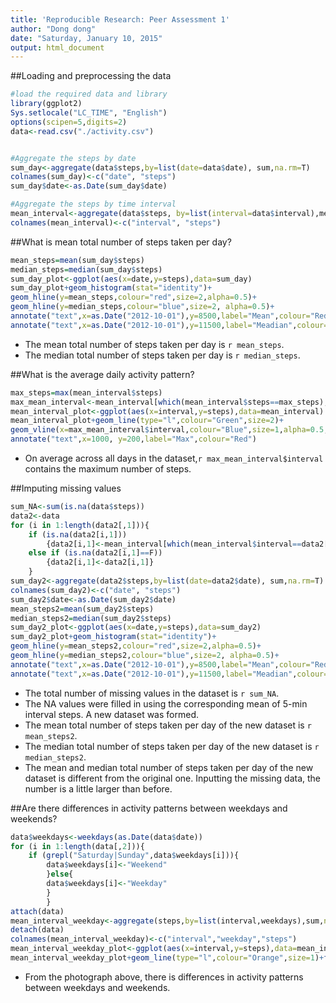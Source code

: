 ```yaml
---
title: 'Reproducible Research: Peer Assessment 1'
author: "Dong dong"
date: "Saturday, January 10, 2015"
output: html_document
---
```


##Loading and preprocessing the data
```r
#load the required data and library
library(ggplot2)
Sys.setlocale("LC_TIME", "English")
options(scipen=5,digits=2)
data<-read.csv("./activity.csv")


#Aggregate the steps by date
sum_day<-aggregate(data$steps,by=list(date=data$date), sum,na.rm=T)
colnames(sum_day)<-c("date", "steps")
sum_day$date<-as.Date(sum_day$date)

#Aggregate the steps by time interval
mean_interval<-aggregate(data$steps, by=list(interval=data$interval),mean,na.rm=T)
colnames(mean_interval)<-c("interval", "steps")

```

##What is mean total number of steps taken per day?
```r
mean_steps=mean(sum_day$steps)
median_steps=median(sum_day$steps)
sum_day_plot<-ggplot(aes(x=date,y=steps),data=sum_day)
sum_day_plot+geom_histogram(stat="identity")+
geom_hline(y=mean_steps,colour="red",size=2,alpha=0.5)+
geom_hline(y=median_steps,colour="blue",size=2, alpha=0.5)+
annotate("text",x=as.Date("2012-10-01"),y=8500,label="Mean",colour="Red")+
annotate("text",x=as.Date("2012-10-01"),y=11500,label="Meadian",colour="Blue")
```

- The mean total number of steps taken per day is `r mean_steps`.  
- The median total number of steps taken per day is `r median_steps`.  

##What is the average daily activity pattern?
```r
max_steps=max(mean_interval$steps)
max_mean_interval<-mean_interval[which(mean_interval$steps==max_steps),]
mean_interval_plot<-ggplot(aes(x=interval,y=steps),data=mean_interval)
mean_interval_plot+geom_line(type="l",colour="Green",size=2)+
geom_vline(x=max_mean_interval$interval,colour="Blue",size=1,alpha=0.5,linetype=3)+
annotate("text",x=1000, y=200,label="Max",colour="Red")
```

- On average across all days in the dataset,`r max_mean_interval$interval` contains the maximum number of steps.  

##Imputing missing values
```r
sum_NA<-sum(is.na(data$steps))
data2<-data
for (i in 1:length(data2[,1])){
    if (is.na(data2[i,1]))
        {data2[i,1]<-mean_interval[which(mean_interval$interval==data2[i,3]),2]}
    else if (is.na(data2[i,1]==F))
        {data2[i,1]<-data2[i,1]}
    }
sum_day2<-aggregate(data2$steps,by=list(date=data2$date), sum,na.rm=T)
colnames(sum_day2)<-c("date", "steps")
sum_day2$date<-as.Date(sum_day2$date)
mean_steps2=mean(sum_day2$steps)
median_steps2=median(sum_day2$steps)
sum_day2_plot<-ggplot(aes(x=date,y=steps),data=sum_day2)
sum_day2_plot+geom_histogram(stat="identity")+
geom_hline(y=mean_steps2,colour="red",size=2,alpha=0.5)+
geom_hline(y=median_steps2,colour="blue",size=2, alpha=0.5)+
annotate("text",x=as.Date("2012-10-01"),y=8500,label="Mean",colour="Red")+
annotate("text",x=as.Date("2012-10-01"),y=11500,label="Meadian",colour="Blue")
```

- The total number of missing values in the dataset is `r sum_NA`.  
- The NA values were filled in using the corresponding mean of 5-min interval steps. A new dataset was formed. 
- The mean total number of steps taken per day of the new dataset is `r mean_steps2`.    
- The median total number of steps taken per day of the new dataset is `r median_steps2`.   
- The mean and median total number of steps taken per day of the new dataset is different from the original one. Inputting the missing data, the number is a little larger than before.

##Are there differences in activity patterns between weekdays and weekends?
```r
data$weekdays<-weekdays(as.Date(data$date))
for (i in 1:length(data[,2])){
    if (grepl("Saturday|Sunday",data$weekdays[i])){
        data$weekdays[i]<-"Weekend"
        }else{
        data$weekdays[i]<-"Weekday"
        }
        }
attach(data)
mean_interval_weekday<-aggregate(steps,by=list(interval,weekdays),sum,na.rm=T)
detach(data)
colnames(mean_interval_weekday)<-c("interval","weekday","steps")
mean_interval_weekday_plot<-ggplot(aes(x=interval,y=steps),data=mean_interval_weekday)
mean_interval_weekday_plot+geom_line(type="l",colour="Orange",size=1)+facet_grid(weekday~.)
```

- From the photograph above, there is differences in activity patterns between weekdays and weekends.  
